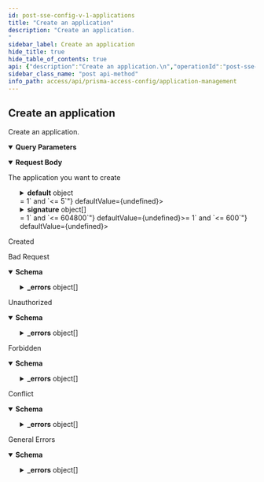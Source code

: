 ```yaml
---
id: post-sse-config-v-1-applications
title: "Create an application"
description: "Create an application.
"
sidebar_label: Create an application
hide_title: true
hide_table_of_contents: true
api: {"description":"Create an application.\n","operationId":"post-sse-config-v1-applications","parameters":[{"description":"The folder on which you want to perform this operation.\n","in":"query","name":"folder","required":true,"schema":{"enum":["Shared","Mobile Users","Remote Networks","Service Connections","Mobile Users Container","Mobile Users Explicit Proxy"],"type":"string"}}],"requestBody":{"content":{"application/json":{"schema":{"properties":{"able_to_transfer_file":{"type":"boolean"},"alg_disable_capability":{"maxLength":127,"type":"string","x-panMemberOf":[{"location":"shared","schema":"content-preview/application","subPath":"name"}]},"category":{"type":"string","x-panMemberOf":[{"location":"shared","schema":"content-preview/application-type/category","subPath":"name"}]},"consume_big_bandwidth":{"type":"boolean"},"data_ident":{"type":"boolean"},"default":{"oneOf":[{"properties":{"port":{"items":{"description":"protocol port specification : {tcp|udp}/{dynamic|port range list} (e.g. tcp/8080, tcp/80,443, tcp/0-1024,10000, udp/dynamic)","maxLength":63,"type":"string"},"type":"array"}},"title":"port"},{"properties":{"ident_by_ip_protocol":{"example":"0,1-255","type":"string","x-maximum":255,"x-minimum":0}},"title":"ident_by_ip_protocol"},{"properties":{"ident_by_icmp_type":{"properties":{"code":{"example":"0,1-255","type":"string","x-maximum":255,"x-minimum":0},"type":{"example":"0,1-255","type":"string","x-maximum":255,"x-minimum":0}},"required":["type"],"type":"object"}},"title":"ident_by_icmp_type"},{"properties":{"ident_by_icmp6_type":{"properties":{"code":{"example":"0,1-255","type":"string","x-maximum":255,"x-minimum":0},"type":{"example":"0,1-255","type":"string","x-maximum":255,"x-minimum":0}},"required":["type"],"type":"object"}},"title":"ident_by_icmp6_type"}],"type":"object"},"description":{"maxLength":1023,"minLength":0,"type":"string"},"evasive_behavior":{"type":"boolean"},"file_type_ident":{"type":"boolean"},"has_known_vulnerability":{"type":"boolean"},"id":{"description":"uuid of the resource","example":"abcd-1234","readOnly":true,"type":"string"},"name":{"description":"Alphanumeric string [ 0-9a-zA-Z._-]","maxLength":31,"type":"string"},"no_appid_caching":{"type":"boolean"},"parent_app":{"maxLength":127,"type":"string","x-panMemberOf":[{"location":"shared","schema":"content-preview/application","subPath":"name"}]},"pervasive_use":{"type":"boolean"},"prone_to_misuse":{"type":"boolean"},"risk":{"maximum":5,"minimum":1,"type":"integer"},"signature":{"items":{"properties":{"and_condition":{"items":{"properties":{"name":{"description":"Alphanumeric string [ 0-9a-zA-Z._-]","maxLength":31,"type":"string"},"or_condition":{"items":{"properties":{"name":{"description":"Alphanumeric string [ 0-9a-zA-Z._-]","maxLength":31,"type":"string"},"operator":{"oneOf":[{"properties":{"pattern_match":{"properties":{"context":{"maxLength":127,"type":"string"},"pattern":{"maxLength":127,"type":"string"},"qualifier":{"items":{"properties":{"name":{"description":"Alphanumeric string [ 0-9a-zA-Z._-]","maxLength":31,"type":"string"},"value":{"type":"string","x-panMultiple":[{"type":"string"}]}},"required":["name","value"],"type":"object"},"type":"array"}},"required":["context","pattern"],"type":"object"}},"title":"pattern_match"},{"properties":{"greater_than":{"properties":{"context":{"maxLength":127,"type":"string"},"qualifier":{"items":{"properties":{"name":{"description":"Alphanumeric string [ 0-9a-zA-Z._-]","maxLength":31,"type":"string"},"value":{"type":"string","x-panMultiple":[{"type":"string"}]}},"required":["name","value"],"type":"object"},"type":"array"},"value":{"maximum":4294967295,"minimum":0,"type":"integer"}},"required":["context","value"],"type":"object"}},"title":"greater_than"},{"properties":{"less_than":{"properties":{"context":{"maxLength":127,"type":"string"},"qualifier":{"items":{"properties":{"name":{"description":"Alphanumeric string [ 0-9a-zA-Z._-]","maxLength":31,"type":"string"},"value":{"type":"string","x-panMultiple":[{"type":"string"}]}},"required":["name","value"],"type":"object"},"type":"array"},"value":{"maximum":4294967295,"minimum":0,"type":"integer"}},"required":["context","value"],"type":"object"}},"title":"less_than"},{"properties":{"equal_to":{"properties":{"context":{"type":"string","x-panMultiple":[{"maxLength":127,"type":"string"},{"enum":["unknown-req-tcp","unknown-rsp-tcp","unknown-req-udp","unknown-rsp-udp"],"type":"string"}]},"mask":{"description":"4-byte hex value","maxLength":10,"pattern":"^[0][xX][0-9A-Fa-f]{8}$","type":"string"},"position":{"maxLength":127,"type":"string"},"value":{"maxLength":10,"type":"string"}},"required":["context","value"],"type":"object"}},"title":"equal_to"}],"type":"object"}},"required":["name","operator"],"type":"object"},"type":"array"}},"required":["name"],"type":"object"},"type":"array"},"comment":{"maxLength":256,"minLength":0,"type":"string"},"name":{"description":"Alphanumeric string [ 0-9a-zA-Z._-]","maxLength":31,"type":"string"},"order_free":{"default":false,"type":"boolean"},"scope":{"default":"protocol-data-unit","enum":["protocol-data-unit","session"],"type":"string"}},"required":["name"],"type":"object"},"type":"array"},"subcategory":{"maxLength":63,"type":"string"},"tcp_half_closed_timeout":{"description":"timeout for half-close session in seconds","maximum":604800,"minimum":1,"type":"integer"},"tcp_time_wait_timeout":{"description":"timeout for session in time_wait state in seconds","maximum":600,"minimum":1,"type":"integer"},"tcp_timeout":{"description":"timeout in seconds","maximum":604800,"minimum":0,"type":"integer"},"technology":{"maxLength":63,"type":"string","x-panMemberOf":[{"location":"shared","schema":"content-preview/application-type/technology","subPath":"name"}]},"timeout":{"description":"timeout in seconds","maximum":604800,"minimum":0,"type":"integer"},"tunnel_applications":{"type":"boolean"},"tunnel_other_application":{"type":"boolean"},"udp_timeout":{"description":"timeout in seconds","maximum":604800,"minimum":0,"type":"integer"},"used_by_malware":{"type":"boolean"},"virus_ident":{"type":"boolean"}},"required":["name","category","subcategory","technology","risk"],"type":"object"}}},"description":"The application you want to create"},"responses":{"201":{"description":"Created"},"400":{"content":{"application/json":{"examples":{"input_format_mismatch":{"summary":"Input Format Mismatch","value":{"_errors":[{"code":"E003","details":{},"message":"Input Format Mismatch: input-format=json"}],"_request_id":"abcd-1234"}},"invalid_object":{"summary":"Invalid Object","value":{"_errors":[{"code":"E003","details":{},"message":"Invalid Object"}],"_request_id":"abcd-1234"}},"invalid_query_parameter":{"summary":"Invalid Query Parameter","value":{"_errors":[{"code":"E003","details":{},"message":"Invalid Query Parameter: location=invalid"}],"_request_id":"abcd-1234"}},"missing_body":{"summary":"Missing Body","value":{"_errors":[{"code":"E003","details":{},"message":"Missing Body"}],"_request_id":"abcd-1234"}},"missing_query_parameter":{"summary":"Missing Query Parameter","value":{"_errors":[{"code":"E003","details":{},"message":"Missing Query Parameter: name"}],"_request_id":"abcd-1234"}},"output_format_mismatch":{"summary":"Output Format Mismatch","value":{"_errors":[{"code":"E003","details":{},"message":"Output Format Mismatch: output-format=json Accept=xml"}],"_request_id":"abcd-1234"}}},"schema":{"properties":{"_errors":{"items":{"properties":{"code":{"type":"string"},"details":{"type":"object"},"help":{"type":"string"},"message":{"type":"string"}},"title":"Cause Info","type":"object"},"type":"array"},"_request_id":{"type":"string"}},"type":"object"}}},"description":"Bad Request"},"401":{"content":{"application/json":{"examples":{"auth_not_authenticated":{"summary":"Not Authenticated","value":{"_errors":[{"code":"E016","details":{},"message":"Not Authenticated"}],"_request_id":"abcd-1234"}},"invalid_credential":{"summary":"Invalid Credential","value":{"_errors":[{"code":"E016","details":{},"message":"Invalid Credential"}],"_request_id":"abcd-1234"}},"key_expired":{"summary":"Key Expired","value":{"_errors":[{"code":"E016","details":{},"message":"Key Expired"}],"_request_id":"abcd-1234"}},"key_too_long":{"summary":"Key Too Long","value":{"_errors":[{"code":"E016","details":{},"message":"Key Too Long"}],"_request_id":"abcd-1234"}},"need_password_change":{"summary":"Need Password Change","value":{"_errors":[{"code":"E016","details":{},"message":"The password needs to be changed."}],"_request_id":"abcd-1234"}}},"schema":{"properties":{"_errors":{"items":{"properties":{"code":{"type":"string"},"details":{"type":"object"},"help":{"type":"string"},"message":{"type":"string"}},"title":"Cause Info","type":"object"},"type":"array"},"_request_id":{"type":"string"}},"type":"object"}}},"description":"Unauthorized"},"403":{"content":{"application/json":{"examples":{"auth_unauthorized":{"summary":"Unauthorized","value":{"_errors":[{"code":"E007","details":{},"message":"Unauthorized"}],"_request_id":"abcd-1234"}}},"schema":{"properties":{"_errors":{"items":{"properties":{"code":{"type":"string"},"details":{"type":"object"},"help":{"type":"string"},"message":{"type":"string"}},"title":"Cause Info","type":"object"},"type":"array"},"_request_id":{"type":"string"}},"type":"object"}}},"description":"Forbidden"},"409":{"content":{"application/json":{"examples":{"name_not_unique":{"summary":"Name Not Unique","value":{"_errors":[{"code":"E006","details":{},"message":"Name Not Unique"}],"_request_id":"abcd-1234"}},"object_not_unique":{"summary":"Object Not Unique","value":{"_errors":[{"code":"E016","details":{},"message":"Object Not Unique"}],"_request_id":"abcd-1234"}},"reference_not_zero":{"summary":"Reference Not Zero","value":{"_errors":[{"code":"E009","details":{},"message":"Reference Not Zero"}],"_request_id":"abcd-1234"}}},"schema":{"properties":{"_errors":{"items":{"properties":{"code":{"type":"string"},"details":{"type":"object"},"help":{"type":"string"},"message":{"type":"string"}},"title":"Cause Info","type":"object"},"type":"array"},"_request_id":{"type":"string"}},"type":"object"}}},"description":"Conflict"},"default":{"content":{"application/json":{"examples":{"action_not_supported":{"summary":"Action Not Supported","value":{"_errors":[{"code":"E012","details":{},"message":"Action Not Supported: move"}],"_request_id":"abcd-1234"}},"bad_xpath":{"summary":"Bad XPath","value":{"_errors":[{"code":"E013","details":{},"message":"Bad XPath"}],"_request_id":"abcd-1234"}},"invalid_command":{"summary":"Invalid Command","value":{"_errors":[{"code":"E003","details":{},"message":"Invalid Command"}],"_request_id":"abcd-1234"}},"malformed_command":{"summary":"Malformed Command","value":{"_errors":[{"code":"E003","details":{},"message":"Malformed Command"}],"_request_id":"abcd-1234"}},"method_not_allowed":{"summary":"Method Not Supported","value":{"_errors":[{"code":"E012","details":{},"message":"Method Not Supported"}],"_request_id":"abcd-1234"}},"session_timeout":{"summary":"Session Timeout","value":{"_errors":[{"code":4,"details":{},"message":"Session Timeout"}],"_request_id":"abcd-1234"}},"version_not_supported":{"summary":"Version Not Supported","value":{"_errors":[{"code":"E012","details":{},"message":"Version Not Supported"}],"_request_id":"abcd-1234"}}},"schema":{"properties":{"_errors":{"items":{"properties":{"code":{"type":"string"},"details":{"type":"object"},"help":{"type":"string"},"message":{"type":"string"}},"title":"Cause Info","type":"object"},"type":"array"},"_request_id":{"type":"string"}},"type":"object"}}},"description":"General Errors"}},"security":[{"Bearer":[]}],"tags":["Applications"],"method":"post","path":"/sse/config/v1/applications","servers":[{"url":"https://api.sase.paloaltonetworks.com"}],"securitySchemes":{"Bearer":{"scheme":"bearer","type":"http"}},"jsonRequestBodyExample":{"able_to_transfer_file":true,"alg_disable_capability":"string","category":"string","consume_big_bandwidth":true,"data_ident":true,"default":{"port":["string"]},"description":"string","evasive_behavior":true,"file_type_ident":true,"has_known_vulnerability":true,"id":"abcd-1234","name":"string","no_appid_caching":true,"parent_app":"string","pervasive_use":true,"prone_to_misuse":true,"risk":0,"signature":[{"and_condition":[{"name":"string","or_condition":[{"name":"string","operator":{"pattern_match":{"context":"string","pattern":"string","qualifier":[{"name":"string","value":"string"}]}}}]}],"comment":"string","name":"string","order_free":false,"scope":"protocol-data-unit"}],"subcategory":"string","tcp_half_closed_timeout":0,"tcp_time_wait_timeout":0,"tcp_timeout":0,"technology":"string","timeout":0,"tunnel_applications":true,"tunnel_other_application":true,"udp_timeout":0,"used_by_malware":true,"virus_ident":true},"info":{"contact":{},"description":"Manages [applications](https://docs.paloaltonetworks.com/network-security/security-policy/objects/applications).\n","title":"Application Management","version":"1.0","x-logo":{"url":"pan-logo.png"}},"postman":{"name":"Create an application","description":{"content":"Create an application.\n","type":"text/plain"},"url":{"path":["sse","config","v1","applications"],"host":["{{baseUrl}}"],"query":[{"disabled":false,"description":{"content":"(Required) The folder on which you want to perform this operation.\n","type":"text/plain"},"key":"folder","value":""}],"variable":[]},"header":[{"key":"Content-Type","value":"application/json"},{"key":"Accept","value":"application/json"}],"method":"POST","body":{"mode":"raw","raw":"\"\"","options":{"raw":{"language":"json"}}},"auth":{"type":"bearer","bearer":[{"type":"any","value":"<Bearer Token>","key":"token"}]}}}
sidebar_class_name: "post api-method"
info_path: access/api/prisma-access-config/application-management
---
```



## Create an application



Create an application.


<details style={{"marginBottom":"1rem"}} data-collapsed={false} open={true}><summary style={{}}><strong>Query Parameters</strong></summary><div><ul><ParamsItem className={"paramsItem"} param={{"description":"The folder on which you want to perform this operation.\n","in":"query","name":"folder","required":true,"schema":{"enum":["Shared","Mobile Users","Remote Networks","Service Connections","Mobile Users Container","Mobile Users Explicit Proxy"],"type":"string"}}}></ParamsItem></ul></div></details><MimeTabs><TabItem label={"application/json"} value={"application/json-schema"}><details style={{}} data-collapsed={false} open={true}><summary style={{"textAlign":"left"}}><strong>Request Body</strong></summary><div style={{"textAlign":"left","marginLeft":"1rem"}}><div style={{"marginTop":"1rem","marginBottom":"1rem"}}>

The application you want to create

</div></div><ul style={{"marginLeft":"1rem"}}><SchemaItem collapsible={false} name={"able_to_transfer_file"} required={false} schemaDescription={undefined} schemaName={"boolean"} qualifierMessage={undefined} defaultValue={undefined}></SchemaItem><SchemaItem collapsible={false} name={"alg_disable_capability"} required={false} schemaDescription={undefined} schemaName={"string"} qualifierMessage={"**Possible values:** `<= 127 characters`"} defaultValue={undefined}></SchemaItem><SchemaItem collapsible={false} name={"category"} required={true} schemaDescription={undefined} schemaName={"string"} qualifierMessage={undefined} defaultValue={undefined}></SchemaItem><SchemaItem collapsible={false} name={"consume_big_bandwidth"} required={false} schemaDescription={undefined} schemaName={"boolean"} qualifierMessage={undefined} defaultValue={undefined}></SchemaItem><SchemaItem collapsible={false} name={"data_ident"} required={false} schemaDescription={undefined} schemaName={"boolean"} qualifierMessage={undefined} defaultValue={undefined}></SchemaItem><SchemaItem collapsible={true} className={"schemaItem"}><details style={{}}><summary style={{}}><strong>default</strong><span style={{"opacity":"0.6"}}> object</span></summary><div style={{"marginLeft":"1rem"}}><div><div><span className={"badge badge--info"}>oneOf</span><SchemaTabs><TabItem label={"port"} value={"0-item-properties"}><SchemaItem collapsible={false} name={"port"} required={false} schemaDescription={undefined} schemaName={"string[]"} qualifierMessage={"**Possible values:** `<= 63 characters`"} defaultValue={undefined}></SchemaItem></TabItem><TabItem label={"ident_by_ip_protocol"} value={"1-item-properties"}><SchemaItem collapsible={false} name={"ident_by_ip_protocol"} required={false} schemaDescription={undefined} schemaName={"string"} qualifierMessage={undefined} defaultValue={undefined}></SchemaItem></TabItem><TabItem label={"ident_by_icmp_type"} value={"2-item-properties"}><SchemaItem collapsible={true} className={"schemaItem"}><details style={{}}><summary style={{}}><strong>ident_by_icmp_type</strong><span style={{"opacity":"0.6"}}> object</span></summary><div style={{"marginLeft":"1rem"}}><SchemaItem collapsible={false} name={"code"} required={false} schemaDescription={undefined} schemaName={"string"} qualifierMessage={undefined} defaultValue={undefined}></SchemaItem><SchemaItem collapsible={false} name={"type"} required={true} schemaDescription={undefined} schemaName={"string"} qualifierMessage={undefined} defaultValue={undefined}></SchemaItem></div></details></SchemaItem></TabItem><TabItem label={"ident_by_icmp6_type"} value={"3-item-properties"}><SchemaItem collapsible={true} className={"schemaItem"}><details style={{}}><summary style={{}}><strong>ident_by_icmp6_type</strong><span style={{"opacity":"0.6"}}> object</span></summary><div style={{"marginLeft":"1rem"}}><SchemaItem collapsible={false} name={"code"} required={false} schemaDescription={undefined} schemaName={"string"} qualifierMessage={undefined} defaultValue={undefined}></SchemaItem><SchemaItem collapsible={false} name={"type"} required={true} schemaDescription={undefined} schemaName={"string"} qualifierMessage={undefined} defaultValue={undefined}></SchemaItem></div></details></SchemaItem></TabItem></SchemaTabs></div></div></div></details></SchemaItem><SchemaItem collapsible={false} name={"description"} required={false} schemaDescription={undefined} schemaName={"string"} qualifierMessage={"**Possible values:** `<= 1023 characters`"} defaultValue={undefined}></SchemaItem><SchemaItem collapsible={false} name={"evasive_behavior"} required={false} schemaDescription={undefined} schemaName={"boolean"} qualifierMessage={undefined} defaultValue={undefined}></SchemaItem><SchemaItem collapsible={false} name={"file_type_ident"} required={false} schemaDescription={undefined} schemaName={"boolean"} qualifierMessage={undefined} defaultValue={undefined}></SchemaItem><SchemaItem collapsible={false} name={"has_known_vulnerability"} required={false} schemaDescription={undefined} schemaName={"boolean"} qualifierMessage={undefined} defaultValue={undefined}></SchemaItem><SchemaItem collapsible={false} name={"name"} required={true} schemaDescription={"Alphanumeric string [ 0-9a-zA-Z._-]"} schemaName={"string"} qualifierMessage={"**Possible values:** `<= 31 characters`"} defaultValue={undefined}></SchemaItem><SchemaItem collapsible={false} name={"no_appid_caching"} required={false} schemaDescription={undefined} schemaName={"boolean"} qualifierMessage={undefined} defaultValue={undefined}></SchemaItem><SchemaItem collapsible={false} name={"parent_app"} required={false} schemaDescription={undefined} schemaName={"string"} qualifierMessage={"**Possible values:** `<= 127 characters`"} defaultValue={undefined}></SchemaItem><SchemaItem collapsible={false} name={"pervasive_use"} required={false} schemaDescription={undefined} schemaName={"boolean"} qualifierMessage={undefined} defaultValue={undefined}></SchemaItem><SchemaItem collapsible={false} name={"prone_to_misuse"} required={false} schemaDescription={undefined} schemaName={"boolean"} qualifierMessage={undefined} defaultValue={undefined}></SchemaItem><SchemaItem collapsible={false} name={"risk"} required={true} schemaDescription={undefined} schemaName={"integer"} qualifierMessage={"**Possible values:** `>= 1` and `<= 5`"} defaultValue={undefined}></SchemaItem><SchemaItem collapsible={true} className={"schemaItem"}><details style={{}}><summary style={{}}><strong>signature</strong><span style={{"opacity":"0.6"}}> object[]</span></summary><div style={{"marginLeft":"1rem"}}><SchemaItem collapsible={true} className={"schemaItem"}><details style={{}}><summary style={{}}><strong>and_condition</strong><span style={{"opacity":"0.6"}}> object[]</span></summary><div style={{"marginLeft":"1rem"}}><SchemaItem collapsible={false} name={"name"} required={true} schemaDescription={"Alphanumeric string [ 0-9a-zA-Z._-]"} schemaName={"string"} qualifierMessage={"**Possible values:** `<= 31 characters`"} defaultValue={undefined}></SchemaItem><SchemaItem collapsible={true} className={"schemaItem"}><details style={{}}><summary style={{}}><strong>or_condition</strong><span style={{"opacity":"0.6"}}> object[]</span></summary><div style={{"marginLeft":"1rem"}}><SchemaItem collapsible={false} name={"name"} required={true} schemaDescription={"Alphanumeric string [ 0-9a-zA-Z._-]"} schemaName={"string"} qualifierMessage={"**Possible values:** `<= 31 characters`"} defaultValue={undefined}></SchemaItem><SchemaItem collapsible={true} className={"schemaItem"}><details style={{}}><summary style={{}}><strong>operator</strong><span style={{"opacity":"0.6"}}> object</span><strong style={{"fontSize":"var(--ifm-code-font-size)","color":"var(--openapi-required)"}}> required</strong></summary><div style={{"marginLeft":"1rem"}}><div><div><span className={"badge badge--info"}>oneOf</span><SchemaTabs><TabItem label={"pattern_match"} value={"0-item-properties"}><SchemaItem collapsible={true} className={"schemaItem"}><details style={{}}><summary style={{}}><strong>pattern_match</strong><span style={{"opacity":"0.6"}}> object</span></summary><div style={{"marginLeft":"1rem"}}><SchemaItem collapsible={false} name={"context"} required={true} schemaDescription={undefined} schemaName={"string"} qualifierMessage={"**Possible values:** `<= 127 characters`"} defaultValue={undefined}></SchemaItem><SchemaItem collapsible={false} name={"pattern"} required={true} schemaDescription={undefined} schemaName={"string"} qualifierMessage={"**Possible values:** `<= 127 characters`"} defaultValue={undefined}></SchemaItem><SchemaItem collapsible={true} className={"schemaItem"}><details style={{}}><summary style={{}}><strong>qualifier</strong><span style={{"opacity":"0.6"}}> object[]</span></summary><div style={{"marginLeft":"1rem"}}><SchemaItem collapsible={false} name={"name"} required={true} schemaDescription={"Alphanumeric string [ 0-9a-zA-Z._-]"} schemaName={"string"} qualifierMessage={"**Possible values:** `<= 31 characters`"} defaultValue={undefined}></SchemaItem><SchemaItem collapsible={false} name={"value"} required={true} schemaDescription={undefined} schemaName={"string"} qualifierMessage={undefined} defaultValue={undefined}></SchemaItem></div></details></SchemaItem></div></details></SchemaItem></TabItem><TabItem label={"greater_than"} value={"1-item-properties"}><SchemaItem collapsible={true} className={"schemaItem"}><details style={{}}><summary style={{}}><strong>greater_than</strong><span style={{"opacity":"0.6"}}> object</span></summary><div style={{"marginLeft":"1rem"}}><SchemaItem collapsible={false} name={"context"} required={true} schemaDescription={undefined} schemaName={"string"} qualifierMessage={"**Possible values:** `<= 127 characters`"} defaultValue={undefined}></SchemaItem><SchemaItem collapsible={true} className={"schemaItem"}><details style={{}}><summary style={{}}><strong>qualifier</strong><span style={{"opacity":"0.6"}}> object[]</span></summary><div style={{"marginLeft":"1rem"}}><SchemaItem collapsible={false} name={"name"} required={true} schemaDescription={"Alphanumeric string [ 0-9a-zA-Z._-]"} schemaName={"string"} qualifierMessage={"**Possible values:** `<= 31 characters`"} defaultValue={undefined}></SchemaItem><SchemaItem collapsible={false} name={"value"} required={true} schemaDescription={undefined} schemaName={"string"} qualifierMessage={undefined} defaultValue={undefined}></SchemaItem></div></details></SchemaItem><SchemaItem collapsible={false} name={"value"} required={true} schemaDescription={undefined} schemaName={"integer"} qualifierMessage={"**Possible values:** `<= 4294967295`"} defaultValue={undefined}></SchemaItem></div></details></SchemaItem></TabItem><TabItem label={"less_than"} value={"2-item-properties"}><SchemaItem collapsible={true} className={"schemaItem"}><details style={{}}><summary style={{}}><strong>less_than</strong><span style={{"opacity":"0.6"}}> object</span></summary><div style={{"marginLeft":"1rem"}}><SchemaItem collapsible={false} name={"context"} required={true} schemaDescription={undefined} schemaName={"string"} qualifierMessage={"**Possible values:** `<= 127 characters`"} defaultValue={undefined}></SchemaItem><SchemaItem collapsible={true} className={"schemaItem"}><details style={{}}><summary style={{}}><strong>qualifier</strong><span style={{"opacity":"0.6"}}> object[]</span></summary><div style={{"marginLeft":"1rem"}}><SchemaItem collapsible={false} name={"name"} required={true} schemaDescription={"Alphanumeric string [ 0-9a-zA-Z._-]"} schemaName={"string"} qualifierMessage={"**Possible values:** `<= 31 characters`"} defaultValue={undefined}></SchemaItem><SchemaItem collapsible={false} name={"value"} required={true} schemaDescription={undefined} schemaName={"string"} qualifierMessage={undefined} defaultValue={undefined}></SchemaItem></div></details></SchemaItem><SchemaItem collapsible={false} name={"value"} required={true} schemaDescription={undefined} schemaName={"integer"} qualifierMessage={"**Possible values:** `<= 4294967295`"} defaultValue={undefined}></SchemaItem></div></details></SchemaItem></TabItem><TabItem label={"equal_to"} value={"3-item-properties"}><SchemaItem collapsible={true} className={"schemaItem"}><details style={{}}><summary style={{}}><strong>equal_to</strong><span style={{"opacity":"0.6"}}> object</span></summary><div style={{"marginLeft":"1rem"}}><SchemaItem collapsible={false} name={"context"} required={true} schemaDescription={undefined} schemaName={"string"} qualifierMessage={undefined} defaultValue={undefined}></SchemaItem><SchemaItem collapsible={false} name={"mask"} required={false} schemaDescription={"4-byte hex value"} schemaName={"string"} qualifierMessage={"**Possible values:** `<= 10 characters`, Value must match regular expression `^[0][xX][0-9A-Fa-f]{8}$`"} defaultValue={undefined}></SchemaItem><SchemaItem collapsible={false} name={"position"} required={false} schemaDescription={undefined} schemaName={"string"} qualifierMessage={"**Possible values:** `<= 127 characters`"} defaultValue={undefined}></SchemaItem><SchemaItem collapsible={false} name={"value"} required={true} schemaDescription={undefined} schemaName={"string"} qualifierMessage={"**Possible values:** `<= 10 characters`"} defaultValue={undefined}></SchemaItem></div></details></SchemaItem></TabItem></SchemaTabs></div></div></div></details></SchemaItem></div></details></SchemaItem></div></details></SchemaItem><SchemaItem collapsible={false} name={"comment"} required={false} schemaDescription={undefined} schemaName={"string"} qualifierMessage={"**Possible values:** `<= 256 characters`"} defaultValue={undefined}></SchemaItem><SchemaItem collapsible={false} name={"name"} required={true} schemaDescription={"Alphanumeric string [ 0-9a-zA-Z._-]"} schemaName={"string"} qualifierMessage={"**Possible values:** `<= 31 characters`"} defaultValue={undefined}></SchemaItem><SchemaItem collapsible={false} name={"order_free"} required={false} schemaDescription={undefined} schemaName={"boolean"} qualifierMessage={undefined} defaultValue={false}></SchemaItem><SchemaItem collapsible={false} name={"scope"} required={false} schemaDescription={undefined} schemaName={"string"} qualifierMessage={"**Possible values:** [`protocol-data-unit`, `session`]"} defaultValue={"protocol-data-unit"}></SchemaItem></div></details></SchemaItem><SchemaItem collapsible={false} name={"subcategory"} required={true} schemaDescription={undefined} schemaName={"string"} qualifierMessage={"**Possible values:** `<= 63 characters`"} defaultValue={undefined}></SchemaItem><SchemaItem collapsible={false} name={"tcp_half_closed_timeout"} required={false} schemaDescription={"timeout for half-close session in seconds"} schemaName={"integer"} qualifierMessage={"**Possible values:** `>= 1` and `<= 604800`"} defaultValue={undefined}></SchemaItem><SchemaItem collapsible={false} name={"tcp_time_wait_timeout"} required={false} schemaDescription={"timeout for session in time_wait state in seconds"} schemaName={"integer"} qualifierMessage={"**Possible values:** `>= 1` and `<= 600`"} defaultValue={undefined}></SchemaItem><SchemaItem collapsible={false} name={"tcp_timeout"} required={false} schemaDescription={"timeout in seconds"} schemaName={"integer"} qualifierMessage={"**Possible values:** `<= 604800`"} defaultValue={undefined}></SchemaItem><SchemaItem collapsible={false} name={"technology"} required={true} schemaDescription={undefined} schemaName={"string"} qualifierMessage={"**Possible values:** `<= 63 characters`"} defaultValue={undefined}></SchemaItem><SchemaItem collapsible={false} name={"timeout"} required={false} schemaDescription={"timeout in seconds"} schemaName={"integer"} qualifierMessage={"**Possible values:** `<= 604800`"} defaultValue={undefined}></SchemaItem><SchemaItem collapsible={false} name={"tunnel_applications"} required={false} schemaDescription={undefined} schemaName={"boolean"} qualifierMessage={undefined} defaultValue={undefined}></SchemaItem><SchemaItem collapsible={false} name={"tunnel_other_application"} required={false} schemaDescription={undefined} schemaName={"boolean"} qualifierMessage={undefined} defaultValue={undefined}></SchemaItem><SchemaItem collapsible={false} name={"udp_timeout"} required={false} schemaDescription={"timeout in seconds"} schemaName={"integer"} qualifierMessage={"**Possible values:** `<= 604800`"} defaultValue={undefined}></SchemaItem><SchemaItem collapsible={false} name={"used_by_malware"} required={false} schemaDescription={undefined} schemaName={"boolean"} qualifierMessage={undefined} defaultValue={undefined}></SchemaItem><SchemaItem collapsible={false} name={"virus_ident"} required={false} schemaDescription={undefined} schemaName={"boolean"} qualifierMessage={undefined} defaultValue={undefined}></SchemaItem></ul></details></TabItem></MimeTabs><div><ApiTabs><TabItem label={"201"} value={"201"}><div>

Created

</div><div></div></TabItem><TabItem label={"400"} value={"400"}><div>

Bad Request

</div><div><MimeTabs groupId={"mime-type"}><TabItem label={"application/json"} value={"application/json"}><SchemaTabs groupId={"schema-tabs"}><TabItem label={"Schema"} value={"Schema"}><details style={{}} data-collapsed={false} open={true}><summary style={{"textAlign":"left"}}><strong>Schema</strong></summary><div style={{"textAlign":"left","marginLeft":"1rem"}}></div><ul style={{"marginLeft":"1rem"}}><SchemaItem collapsible={true} className={"schemaItem"}><details style={{}}><summary style={{}}><strong>_errors</strong><span style={{"opacity":"0.6"}}> object[]</span></summary><div style={{"marginLeft":"1rem"}}><SchemaItem collapsible={false} name={"code"} required={false} schemaDescription={undefined} schemaName={"string"} qualifierMessage={undefined} defaultValue={undefined}></SchemaItem><SchemaItem collapsible={false} name={"details"} required={false} schemaDescription={undefined} schemaName={"object"} qualifierMessage={undefined} defaultValue={undefined}></SchemaItem><SchemaItem collapsible={false} name={"help"} required={false} schemaDescription={undefined} schemaName={"string"} qualifierMessage={undefined} defaultValue={undefined}></SchemaItem><SchemaItem collapsible={false} name={"message"} required={false} schemaDescription={undefined} schemaName={"string"} qualifierMessage={undefined} defaultValue={undefined}></SchemaItem></div></details></SchemaItem><SchemaItem collapsible={false} name={"_request_id"} required={false} schemaDescription={undefined} schemaName={"string"} qualifierMessage={undefined} defaultValue={undefined}></SchemaItem></ul></details></TabItem><TabItem label={"Example (from schema)"} value={"Example (from schema)"}><ResponseSamples responseExample={"{\n  \"_errors\": [\n    {\n      \"code\": \"string\",\n      \"details\": {},\n      \"help\": \"string\",\n      \"message\": \"string\"\n    }\n  ],\n  \"_request_id\": \"string\"\n}"} language={"json"}></ResponseSamples></TabItem><TabItem label={"Input_format_mismatch"} value={"Input_format_mismatch"}><ResponseSamples responseExample={"{\n  \"_errors\": [\n    {\n      \"code\": \"E003\",\n      \"details\": {},\n      \"message\": \"Input Format Mismatch: input-format=json\"\n    }\n  ],\n  \"_request_id\": \"abcd-1234\"\n}"} language={"json"}></ResponseSamples></TabItem><TabItem label={"Invalid_object"} value={"Invalid_object"}><ResponseSamples responseExample={"{\n  \"_errors\": [\n    {\n      \"code\": \"E003\",\n      \"details\": {},\n      \"message\": \"Invalid Object\"\n    }\n  ],\n  \"_request_id\": \"abcd-1234\"\n}"} language={"json"}></ResponseSamples></TabItem><TabItem label={"Invalid_query_parameter"} value={"Invalid_query_parameter"}><ResponseSamples responseExample={"{\n  \"_errors\": [\n    {\n      \"code\": \"E003\",\n      \"details\": {},\n      \"message\": \"Invalid Query Parameter: location=invalid\"\n    }\n  ],\n  \"_request_id\": \"abcd-1234\"\n}"} language={"json"}></ResponseSamples></TabItem><TabItem label={"Missing_body"} value={"Missing_body"}><ResponseSamples responseExample={"{\n  \"_errors\": [\n    {\n      \"code\": \"E003\",\n      \"details\": {},\n      \"message\": \"Missing Body\"\n    }\n  ],\n  \"_request_id\": \"abcd-1234\"\n}"} language={"json"}></ResponseSamples></TabItem><TabItem label={"Missing_query_parameter"} value={"Missing_query_parameter"}><ResponseSamples responseExample={"{\n  \"_errors\": [\n    {\n      \"code\": \"E003\",\n      \"details\": {},\n      \"message\": \"Missing Query Parameter: name\"\n    }\n  ],\n  \"_request_id\": \"abcd-1234\"\n}"} language={"json"}></ResponseSamples></TabItem><TabItem label={"Output_format_mismatch"} value={"Output_format_mismatch"}><ResponseSamples responseExample={"{\n  \"_errors\": [\n    {\n      \"code\": \"E003\",\n      \"details\": {},\n      \"message\": \"Output Format Mismatch: output-format=json Accept=xml\"\n    }\n  ],\n  \"_request_id\": \"abcd-1234\"\n}"} language={"json"}></ResponseSamples></TabItem></SchemaTabs></TabItem></MimeTabs></div></TabItem><TabItem label={"401"} value={"401"}><div>

Unauthorized

</div><div><MimeTabs groupId={"mime-type"}><TabItem label={"application/json"} value={"application/json"}><SchemaTabs groupId={"schema-tabs"}><TabItem label={"Schema"} value={"Schema"}><details style={{}} data-collapsed={false} open={true}><summary style={{"textAlign":"left"}}><strong>Schema</strong></summary><div style={{"textAlign":"left","marginLeft":"1rem"}}></div><ul style={{"marginLeft":"1rem"}}><SchemaItem collapsible={true} className={"schemaItem"}><details style={{}}><summary style={{}}><strong>_errors</strong><span style={{"opacity":"0.6"}}> object[]</span></summary><div style={{"marginLeft":"1rem"}}><SchemaItem collapsible={false} name={"code"} required={false} schemaDescription={undefined} schemaName={"string"} qualifierMessage={undefined} defaultValue={undefined}></SchemaItem><SchemaItem collapsible={false} name={"details"} required={false} schemaDescription={undefined} schemaName={"object"} qualifierMessage={undefined} defaultValue={undefined}></SchemaItem><SchemaItem collapsible={false} name={"help"} required={false} schemaDescription={undefined} schemaName={"string"} qualifierMessage={undefined} defaultValue={undefined}></SchemaItem><SchemaItem collapsible={false} name={"message"} required={false} schemaDescription={undefined} schemaName={"string"} qualifierMessage={undefined} defaultValue={undefined}></SchemaItem></div></details></SchemaItem><SchemaItem collapsible={false} name={"_request_id"} required={false} schemaDescription={undefined} schemaName={"string"} qualifierMessage={undefined} defaultValue={undefined}></SchemaItem></ul></details></TabItem><TabItem label={"Example (from schema)"} value={"Example (from schema)"}><ResponseSamples responseExample={"{\n  \"_errors\": [\n    {\n      \"code\": \"string\",\n      \"details\": {},\n      \"help\": \"string\",\n      \"message\": \"string\"\n    }\n  ],\n  \"_request_id\": \"string\"\n}"} language={"json"}></ResponseSamples></TabItem><TabItem label={"Auth_not_authenticated"} value={"Auth_not_authenticated"}><ResponseSamples responseExample={"{\n  \"_errors\": [\n    {\n      \"code\": \"E016\",\n      \"details\": {},\n      \"message\": \"Not Authenticated\"\n    }\n  ],\n  \"_request_id\": \"abcd-1234\"\n}"} language={"json"}></ResponseSamples></TabItem><TabItem label={"Invalid_credential"} value={"Invalid_credential"}><ResponseSamples responseExample={"{\n  \"_errors\": [\n    {\n      \"code\": \"E016\",\n      \"details\": {},\n      \"message\": \"Invalid Credential\"\n    }\n  ],\n  \"_request_id\": \"abcd-1234\"\n}"} language={"json"}></ResponseSamples></TabItem><TabItem label={"Key_expired"} value={"Key_expired"}><ResponseSamples responseExample={"{\n  \"_errors\": [\n    {\n      \"code\": \"E016\",\n      \"details\": {},\n      \"message\": \"Key Expired\"\n    }\n  ],\n  \"_request_id\": \"abcd-1234\"\n}"} language={"json"}></ResponseSamples></TabItem><TabItem label={"Key_too_long"} value={"Key_too_long"}><ResponseSamples responseExample={"{\n  \"_errors\": [\n    {\n      \"code\": \"E016\",\n      \"details\": {},\n      \"message\": \"Key Too Long\"\n    }\n  ],\n  \"_request_id\": \"abcd-1234\"\n}"} language={"json"}></ResponseSamples></TabItem><TabItem label={"Need_password_change"} value={"Need_password_change"}><ResponseSamples responseExample={"{\n  \"_errors\": [\n    {\n      \"code\": \"E016\",\n      \"details\": {},\n      \"message\": \"The password needs to be changed.\"\n    }\n  ],\n  \"_request_id\": \"abcd-1234\"\n}"} language={"json"}></ResponseSamples></TabItem></SchemaTabs></TabItem></MimeTabs></div></TabItem><TabItem label={"403"} value={"403"}><div>

Forbidden

</div><div><MimeTabs groupId={"mime-type"}><TabItem label={"application/json"} value={"application/json"}><SchemaTabs groupId={"schema-tabs"}><TabItem label={"Schema"} value={"Schema"}><details style={{}} data-collapsed={false} open={true}><summary style={{"textAlign":"left"}}><strong>Schema</strong></summary><div style={{"textAlign":"left","marginLeft":"1rem"}}></div><ul style={{"marginLeft":"1rem"}}><SchemaItem collapsible={true} className={"schemaItem"}><details style={{}}><summary style={{}}><strong>_errors</strong><span style={{"opacity":"0.6"}}> object[]</span></summary><div style={{"marginLeft":"1rem"}}><SchemaItem collapsible={false} name={"code"} required={false} schemaDescription={undefined} schemaName={"string"} qualifierMessage={undefined} defaultValue={undefined}></SchemaItem><SchemaItem collapsible={false} name={"details"} required={false} schemaDescription={undefined} schemaName={"object"} qualifierMessage={undefined} defaultValue={undefined}></SchemaItem><SchemaItem collapsible={false} name={"help"} required={false} schemaDescription={undefined} schemaName={"string"} qualifierMessage={undefined} defaultValue={undefined}></SchemaItem><SchemaItem collapsible={false} name={"message"} required={false} schemaDescription={undefined} schemaName={"string"} qualifierMessage={undefined} defaultValue={undefined}></SchemaItem></div></details></SchemaItem><SchemaItem collapsible={false} name={"_request_id"} required={false} schemaDescription={undefined} schemaName={"string"} qualifierMessage={undefined} defaultValue={undefined}></SchemaItem></ul></details></TabItem><TabItem label={"Example (from schema)"} value={"Example (from schema)"}><ResponseSamples responseExample={"{\n  \"_errors\": [\n    {\n      \"code\": \"string\",\n      \"details\": {},\n      \"help\": \"string\",\n      \"message\": \"string\"\n    }\n  ],\n  \"_request_id\": \"string\"\n}"} language={"json"}></ResponseSamples></TabItem><TabItem label={"Auth_unauthorized"} value={"Auth_unauthorized"}><ResponseSamples responseExample={"{\n  \"_errors\": [\n    {\n      \"code\": \"E007\",\n      \"details\": {},\n      \"message\": \"Unauthorized\"\n    }\n  ],\n  \"_request_id\": \"abcd-1234\"\n}"} language={"json"}></ResponseSamples></TabItem></SchemaTabs></TabItem></MimeTabs></div></TabItem><TabItem label={"409"} value={"409"}><div>

Conflict

</div><div><MimeTabs groupId={"mime-type"}><TabItem label={"application/json"} value={"application/json"}><SchemaTabs groupId={"schema-tabs"}><TabItem label={"Schema"} value={"Schema"}><details style={{}} data-collapsed={false} open={true}><summary style={{"textAlign":"left"}}><strong>Schema</strong></summary><div style={{"textAlign":"left","marginLeft":"1rem"}}></div><ul style={{"marginLeft":"1rem"}}><SchemaItem collapsible={true} className={"schemaItem"}><details style={{}}><summary style={{}}><strong>_errors</strong><span style={{"opacity":"0.6"}}> object[]</span></summary><div style={{"marginLeft":"1rem"}}><SchemaItem collapsible={false} name={"code"} required={false} schemaDescription={undefined} schemaName={"string"} qualifierMessage={undefined} defaultValue={undefined}></SchemaItem><SchemaItem collapsible={false} name={"details"} required={false} schemaDescription={undefined} schemaName={"object"} qualifierMessage={undefined} defaultValue={undefined}></SchemaItem><SchemaItem collapsible={false} name={"help"} required={false} schemaDescription={undefined} schemaName={"string"} qualifierMessage={undefined} defaultValue={undefined}></SchemaItem><SchemaItem collapsible={false} name={"message"} required={false} schemaDescription={undefined} schemaName={"string"} qualifierMessage={undefined} defaultValue={undefined}></SchemaItem></div></details></SchemaItem><SchemaItem collapsible={false} name={"_request_id"} required={false} schemaDescription={undefined} schemaName={"string"} qualifierMessage={undefined} defaultValue={undefined}></SchemaItem></ul></details></TabItem><TabItem label={"Example (from schema)"} value={"Example (from schema)"}><ResponseSamples responseExample={"{\n  \"_errors\": [\n    {\n      \"code\": \"string\",\n      \"details\": {},\n      \"help\": \"string\",\n      \"message\": \"string\"\n    }\n  ],\n  \"_request_id\": \"string\"\n}"} language={"json"}></ResponseSamples></TabItem><TabItem label={"Name_not_unique"} value={"Name_not_unique"}><ResponseSamples responseExample={"{\n  \"_errors\": [\n    {\n      \"code\": \"E006\",\n      \"details\": {},\n      \"message\": \"Name Not Unique\"\n    }\n  ],\n  \"_request_id\": \"abcd-1234\"\n}"} language={"json"}></ResponseSamples></TabItem><TabItem label={"Object_not_unique"} value={"Object_not_unique"}><ResponseSamples responseExample={"{\n  \"_errors\": [\n    {\n      \"code\": \"E016\",\n      \"details\": {},\n      \"message\": \"Object Not Unique\"\n    }\n  ],\n  \"_request_id\": \"abcd-1234\"\n}"} language={"json"}></ResponseSamples></TabItem><TabItem label={"Reference_not_zero"} value={"Reference_not_zero"}><ResponseSamples responseExample={"{\n  \"_errors\": [\n    {\n      \"code\": \"E009\",\n      \"details\": {},\n      \"message\": \"Reference Not Zero\"\n    }\n  ],\n  \"_request_id\": \"abcd-1234\"\n}"} language={"json"}></ResponseSamples></TabItem></SchemaTabs></TabItem></MimeTabs></div></TabItem><TabItem label={"default"} value={"default"}><div>

General Errors

</div><div><MimeTabs groupId={"mime-type"}><TabItem label={"application/json"} value={"application/json"}><SchemaTabs groupId={"schema-tabs"}><TabItem label={"Schema"} value={"Schema"}><details style={{}} data-collapsed={false} open={true}><summary style={{"textAlign":"left"}}><strong>Schema</strong></summary><div style={{"textAlign":"left","marginLeft":"1rem"}}></div><ul style={{"marginLeft":"1rem"}}><SchemaItem collapsible={true} className={"schemaItem"}><details style={{}}><summary style={{}}><strong>_errors</strong><span style={{"opacity":"0.6"}}> object[]</span></summary><div style={{"marginLeft":"1rem"}}><SchemaItem collapsible={false} name={"code"} required={false} schemaDescription={undefined} schemaName={"string"} qualifierMessage={undefined} defaultValue={undefined}></SchemaItem><SchemaItem collapsible={false} name={"details"} required={false} schemaDescription={undefined} schemaName={"object"} qualifierMessage={undefined} defaultValue={undefined}></SchemaItem><SchemaItem collapsible={false} name={"help"} required={false} schemaDescription={undefined} schemaName={"string"} qualifierMessage={undefined} defaultValue={undefined}></SchemaItem><SchemaItem collapsible={false} name={"message"} required={false} schemaDescription={undefined} schemaName={"string"} qualifierMessage={undefined} defaultValue={undefined}></SchemaItem></div></details></SchemaItem><SchemaItem collapsible={false} name={"_request_id"} required={false} schemaDescription={undefined} schemaName={"string"} qualifierMessage={undefined} defaultValue={undefined}></SchemaItem></ul></details></TabItem><TabItem label={"Example (from schema)"} value={"Example (from schema)"}><ResponseSamples responseExample={"{\n  \"_errors\": [\n    {\n      \"code\": \"string\",\n      \"details\": {},\n      \"help\": \"string\",\n      \"message\": \"string\"\n    }\n  ],\n  \"_request_id\": \"string\"\n}"} language={"json"}></ResponseSamples></TabItem><TabItem label={"Action_not_supported"} value={"Action_not_supported"}><ResponseSamples responseExample={"{\n  \"_errors\": [\n    {\n      \"code\": \"E012\",\n      \"details\": {},\n      \"message\": \"Action Not Supported: move\"\n    }\n  ],\n  \"_request_id\": \"abcd-1234\"\n}"} language={"json"}></ResponseSamples></TabItem><TabItem label={"Bad_xpath"} value={"Bad_xpath"}><ResponseSamples responseExample={"{\n  \"_errors\": [\n    {\n      \"code\": \"E013\",\n      \"details\": {},\n      \"message\": \"Bad XPath\"\n    }\n  ],\n  \"_request_id\": \"abcd-1234\"\n}"} language={"json"}></ResponseSamples></TabItem><TabItem label={"Invalid_command"} value={"Invalid_command"}><ResponseSamples responseExample={"{\n  \"_errors\": [\n    {\n      \"code\": \"E003\",\n      \"details\": {},\n      \"message\": \"Invalid Command\"\n    }\n  ],\n  \"_request_id\": \"abcd-1234\"\n}"} language={"json"}></ResponseSamples></TabItem><TabItem label={"Malformed_command"} value={"Malformed_command"}><ResponseSamples responseExample={"{\n  \"_errors\": [\n    {\n      \"code\": \"E003\",\n      \"details\": {},\n      \"message\": \"Malformed Command\"\n    }\n  ],\n  \"_request_id\": \"abcd-1234\"\n}"} language={"json"}></ResponseSamples></TabItem><TabItem label={"Method_not_allowed"} value={"Method_not_allowed"}><ResponseSamples responseExample={"{\n  \"_errors\": [\n    {\n      \"code\": \"E012\",\n      \"details\": {},\n      \"message\": \"Method Not Supported\"\n    }\n  ],\n  \"_request_id\": \"abcd-1234\"\n}"} language={"json"}></ResponseSamples></TabItem><TabItem label={"Session_timeout"} value={"Session_timeout"}><ResponseSamples responseExample={"{\n  \"_errors\": [\n    {\n      \"code\": 4,\n      \"details\": {},\n      \"message\": \"Session Timeout\"\n    }\n  ],\n  \"_request_id\": \"abcd-1234\"\n}"} language={"json"}></ResponseSamples></TabItem><TabItem label={"Version_not_supported"} value={"Version_not_supported"}><ResponseSamples responseExample={"{\n  \"_errors\": [\n    {\n      \"code\": \"E012\",\n      \"details\": {},\n      \"message\": \"Version Not Supported\"\n    }\n  ],\n  \"_request_id\": \"abcd-1234\"\n}"} language={"json"}></ResponseSamples></TabItem></SchemaTabs></TabItem></MimeTabs></div></TabItem></ApiTabs></div>
      